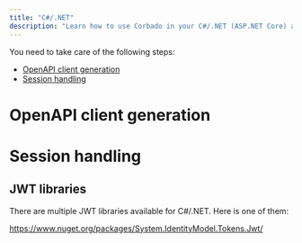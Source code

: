 ```yaml
---
title: "C#/.NET"
description: "Learn how to use Corbado in your C#/.NET (ASP.NET Core) application even without an official C#/.NET SDK."
---
```



<NoSdkSupportIntro language="C#/.NET"></NoSdkSupportIntro>

You need to take care of the following steps:

- [OpenAPI client generation](#openapi-client-generation)
- [Session handling](#session-handling)

# OpenAPI client generation

<NoSdkOpenapiClientGeneration language="C#/.NET"></NoSdkOpenapiClientGeneration>

# Session handling

<NoSdkSessionHandling language="C#/.NET"></NoSdkSessionHandling>

## JWT libraries

There are multiple JWT libraries available for C#/.NET. Here is one of them:

https://www.nuget.org/packages/System.IdentityModel.Tokens.Jwt/
